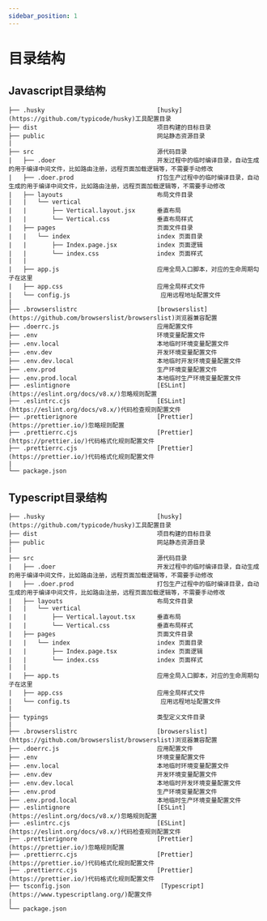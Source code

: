```yaml
---
sidebar_position: 1
---
```


# 目录结构

## Javascript目录结构

```
├── .husky                               [husky](https://github.com/typicode/husky)工具配置目录
├── dist                                 项目构建的目标目录
├── public                               网站静态资源目录
|
├── src                                  源代码目录
|   ├── .doer                            开发过程中的临时编译目录，自动生成的用于编译中间文件，比如路由注册，远程页面加载逻辑等，不需要手动修改
|   ├── .doer.prod                       打包生产过程中的临时编译目录，自动生成的用于编译中间文件，比如路由注册，远程页面加载逻辑等，不需要手动修改
|   ├── layouts                          布局文件目录
|   |   └── vertical            
|   |       ├── Vertical.layout.jsx      垂直布局
|   |       └── Vertical.css             垂直布局样式
|   ├── pages                            页面文件目录
|   |   └── index                        index 页面目录
|   |       ├── Index.page.jsx           index 页面逻辑
|   |       └── index.css                index 页面样式
|   |
|   ├── app.js                           应用全局入口脚本，对应的生命周期勾子在这里
|   ├── app.css                          应用全局样式文件
|   └── config.js                         应用远程地址配置文件
|
├── .browserslistrc                      [browserslist](https://github.com/browserslist/browserslist)浏览器兼容配置
├── .doerrc.js                           应用配置文件
├── .env                                 环境变量配置文件
├── .env.local                           本地临时环境变量配置文件
├── .env.dev                             开发环境变量配置文件
├── .env.dev.local                       本地临时开发环境变量配置文件
├── .env.prod                            生产环境变量配置文件
├── .env.prod.local                      本地临时生产环境变量配置文件
├── .eslintignore                        [ESLint](https://eslint.org/docs/v8.x/)忽略规则配置
├── .eslintrc.cjs                        [ESLint](https://eslint.org/docs/v8.x/)代码检查规则配置文件
├── .prettierignore                      [Prettier](https://prettier.io/)忽略规则配置
├── .prettierrc.cjs                      [Prettier](https://prettier.io/)代码格式化规则配置文件
├── .prettierrc.cjs                      [Prettier](https://prettier.io/)代码格式化规则配置文件
|
└── package.json
```

## Typescript目录结构

```
├── .husky                               [husky](https://github.com/typicode/husky)工具配置目录
├── dist                                 项目构建的目标目录
├── public                               网站静态资源目录
|
├── src                                  源代码目录
|   ├── .doer                            开发过程中的临时编译目录，自动生成的用于编译中间文件，比如路由注册，远程页面加载逻辑等，不需要手动修改
|   ├── .doer.prod                       打包生产过程中的临时编译目录，自动生成的用于编译中间文件，比如路由注册，远程页面加载逻辑等，不需要手动修改
|   ├── layouts                          布局文件目录
|   |   └── vertical            
|   |       ├── Vertical.layout.tsx      垂直布局
|   |       └── Vertical.css             垂直布局样式
|   ├── pages                            页面文件目录
|   |   └── index                        index 页面目录
|   |       ├── Index.page.tsx           index 页面逻辑
|   |       └── index.css                index 页面样式
|   |
|   ├── app.ts                           应用全局入口脚本，对应的生命周期勾子在这里
|   ├── app.css                          应用全局样式文件
|   └── config.ts                         应用远程地址配置文件
|
├── typings                              类型定义文件目录  
|
├── .browserslistrc                      [browserslist](https://github.com/browserslist/browserslist)浏览器兼容配置
├── .doerrc.js                           应用配置文件
├── .env                                 环境变量配置文件
├── .env.local                           本地临时环境变量配置文件
├── .env.dev                             开发环境变量配置文件
├── .env.dev.local                       本地临时开发环境变量配置文件
├── .env.prod                            生产环境变量配置文件
├── .env.prod.local                      本地临时生产环境变量配置文件
├── .eslintignore                        [ESLint](https://eslint.org/docs/v8.x/)忽略规则配置
├── .eslintrc.cjs                        [ESLint](https://eslint.org/docs/v8.x/)代码检查规则配置文件
├── .prettierignore                      [Prettier](https://prettier.io/)忽略规则配置
├── .prettierrc.cjs                      [Prettier](https://prettier.io/)代码格式化规则配置文件
├── .prettierrc.cjs                      [Prettier](https://prettier.io/)代码格式化规则配置文件
├── tsconfig.json                         [Typescript](https://www.typescriptlang.org/)配置文件
|
└── package.json
```
